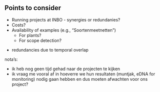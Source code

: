 ## Points to consider

- Running projects at INBO - synergies or redundanies?
- Costs?
- Availability of examples (e.g., "Soortenmeetnetten")
  - For plants?
  - For scope detection?


::: {.notes}

- redundancies due to temporal overlap

nota's: 

- ik heb nog geen tijd gehad naar de projecten te kijken
- ik vraag me vooral af in hoeverre we hun resultaten (muntjak, eDNA for monitoring) nodig gaan hebben en dus moeten afwachten voor ons project?


:::




